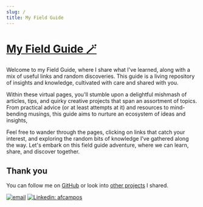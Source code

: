 ```yaml
---
slug: /
title: My Field Guide
---
```


# [My Field Guide 🪄](https://wiki.afcampos.dev)

Welcome to my Field Guide, where I share what I've learned, along with a mix of useful links and random discoveries. This guide is a living repository of insights and knowledge, cultivated with care and shared with you.

Within these virtual pages, you'll stumble upon a delightful mishmash of articles, tips, and quirky creative projects that span an assortment of topics. From practical advice (or at least attempts at it) and resources to mind-bending musings, this guide aims to nurture an ecosystem of ideas and insights,

Feel free to wander through the pages, clicking on links that catch your interest, and exploring the random bits of knowledge I've gathered along the way. Let's embark on this field guide adventure, where we can learn, share, and discover together.

## Thank you

You can follow me on [GitHub](https://github.com/sponsors/Afcam) or look into [other projects](https://afcampos.dev/projects) I shared.

[![email](https://img.shields.io/badge/Email-afcampos.dev@gmail.com-red?style=flat-square&logo=gmail)](mailto:afcampos.dev@gmail.com) [![Linkedin: afcampos](https://img.shields.io/badge/-afcampos-blue?style=flat-square&logo=Linkedin&logoColor=white&link=https://www.linkedin.com/in/afcampos/)](https://www.linkedin.com/in/afcampos/)
